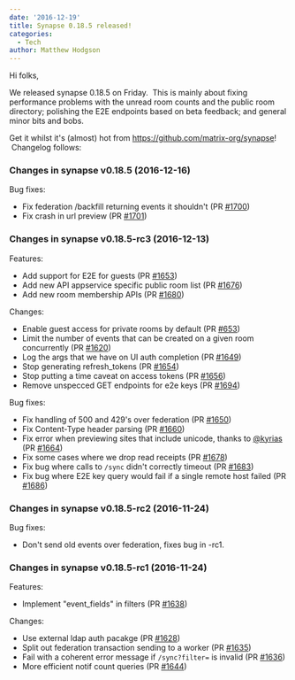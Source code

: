 ```yaml
---
date: '2016-12-19'
title: Synapse 0.18.5 released!
categories:
  - Tech
author: Matthew Hodgson
---
```


Hi folks,

We released synapse 0.18.5 on Friday.  This is mainly about fixing performance problems with the unread room counts and the public room directory; polishing the E2E endpoints based on beta feedback; and general minor bits and bobs.

Get it whilst it's (almost) hot from <a href="https://github.com/matrix-org/synapse">https://github.com/matrix-org/synapse</a>!  Changelog follows:
<h3>Changes in synapse v0.18.5 (2016-12-16)</h3>
Bug fixes:
<ul>
 	<li>Fix federation /backfill returning events it shouldn't (PR <a class="issue-link js-issue-link" href="https://github.com/matrix-org/synapse/pull/1700" data-url="https://github.com/matrix-org/synapse/issues/1700" data-id="195535459" data-error-text="Failed to load issue title" data-permission-text="Issue title is private">#1700</a>)</li>
 	<li>Fix crash in url preview (PR <a class="issue-link js-issue-link" href="https://github.com/matrix-org/synapse/pull/1701" data-url="https://github.com/matrix-org/synapse/issues/1701" data-id="195654621" data-error-text="Failed to load issue title" data-permission-text="Issue title is private">#1701</a>)</li>
</ul>
<h3>Changes in synapse v0.18.5-rc3 (2016-12-13)</h3>
Features:
<ul>
 	<li>Add support for E2E for guests (PR <a class="issue-link js-issue-link" href="https://github.com/matrix-org/synapse/pull/1653" data-url="https://github.com/matrix-org/synapse/issues/1653" data-id="191729740" data-error-text="Failed to load issue title" data-permission-text="Issue title is private">#1653</a>)</li>
 	<li>Add new API appservice specific public room list (PR <a class="issue-link js-issue-link" href="https://github.com/matrix-org/synapse/pull/1676" data-url="https://github.com/matrix-org/synapse/issues/1676" data-id="193810881" data-error-text="Failed to load issue title" data-permission-text="Issue title is private">#1676</a>)</li>
 	<li>Add new room membership APIs (PR <a class="issue-link js-issue-link" href="https://github.com/matrix-org/synapse/pull/1680" data-url="https://github.com/matrix-org/synapse/issues/1680" data-id="194337450" data-error-text="Failed to load issue title" data-permission-text="Issue title is private">#1680</a>)</li>
</ul>
Changes:
<ul>
 	<li>Enable guest access for private rooms by default (PR <a class="issue-link js-issue-link" href="https://github.com/matrix-org/synapse/pull/653" data-url="https://github.com/matrix-org/synapse/issues/653" data-id="141629328" data-error-text="Failed to load issue title" data-permission-text="Issue title is private">#653</a>)</li>
 	<li>Limit the number of events that can be created on a given room concurrently (PR <a class="issue-link js-issue-link" href="https://github.com/matrix-org/synapse/pull/1620" data-url="https://github.com/matrix-org/synapse/issues/1620" data-id="188559220" data-error-text="Failed to load issue title" data-permission-text="Issue title is private">#1620</a>)</li>
 	<li>Log the args that we have on UI auth completion (PR <a class="issue-link js-issue-link" title="Log the args that we have on UI auth completion" href="https://github.com/matrix-org/synapse/pull/1649" data-id="191480434" data-error-text="Failed to load issue title" data-permission-text="Issue title is private">#1649</a>)</li>
 	<li>Stop generating refresh_tokens (PR <a class="issue-link js-issue-link" href="https://github.com/matrix-org/synapse/pull/1654" data-url="https://github.com/matrix-org/synapse/issues/1654" data-id="191730725" data-error-text="Failed to load issue title" data-permission-text="Issue title is private">#1654</a>)</li>
 	<li>Stop putting a time caveat on access tokens (PR <a class="issue-link js-issue-link" href="https://github.com/matrix-org/synapse/pull/1656" data-url="https://github.com/matrix-org/synapse/issues/1656" data-id="191962876" data-error-text="Failed to load issue title" data-permission-text="Issue title is private">#1656</a>)</li>
 	<li>Remove unspecced GET endpoints for e2e keys (PR <a class="issue-link js-issue-link" href="https://github.com/matrix-org/synapse/pull/1694" data-url="https://github.com/matrix-org/synapse/issues/1694" data-id="194929277" data-error-text="Failed to load issue title" data-permission-text="Issue title is private">#1694</a>)</li>
</ul>
Bug fixes:
<ul>
 	<li>Fix handling of 500 and 429's over federation (PR <a class="issue-link js-issue-link" href="https://github.com/matrix-org/synapse/pull/1650" data-url="https://github.com/matrix-org/synapse/issues/1650" data-id="191542366" data-error-text="Failed to load issue title" data-permission-text="Issue title is private">#1650</a>)</li>
 	<li>Fix Content-Type header parsing (PR <a class="issue-link js-issue-link" href="https://github.com/matrix-org/synapse/pull/1660" data-url="https://github.com/matrix-org/synapse/issues/1660" data-id="192589052" data-error-text="Failed to load issue title" data-permission-text="Issue title is private">#1660</a>)</li>
 	<li>Fix error when previewing sites that include unicode, thanks to <a class="user-mention" href="https://github.com/kyrias">@kyrias</a> (PR <a class="issue-link js-issue-link" href="https://github.com/matrix-org/synapse/pull/1664" data-url="https://github.com/matrix-org/synapse/issues/1664" data-id="192830301" data-error-text="Failed to load issue title" data-permission-text="Issue title is private">#1664</a>)</li>
 	<li>Fix some cases where we drop read receipts (PR <a class="issue-link js-issue-link" href="https://github.com/matrix-org/synapse/pull/1678" data-url="https://github.com/matrix-org/synapse/issues/1678" data-id="194321090" data-error-text="Failed to load issue title" data-permission-text="Issue title is private">#1678</a>)</li>
 	<li>Fix bug where calls to <code>/sync</code> didn't correctly timeout (PR <a class="issue-link js-issue-link" href="https://github.com/matrix-org/synapse/pull/1683" data-url="https://github.com/matrix-org/synapse/issues/1683" data-id="194627488" data-error-text="Failed to load issue title" data-permission-text="Issue title is private">#1683</a>)</li>
 	<li>Fix bug where E2E key query would fail if a single remote host failed (PR <a class="issue-link js-issue-link" href="https://github.com/matrix-org/synapse/pull/1686" data-url="https://github.com/matrix-org/synapse/issues/1686" data-id="194665373" data-error-text="Failed to load issue title" data-permission-text="Issue title is private">#1686</a>)</li>
</ul>
<h3>Changes in synapse v0.18.5-rc2 (2016-11-24)</h3>
Bug fixes:
<ul>
 	<li>Don't send old events over federation, fixes bug in -rc1.</li>
</ul>
<h3>Changes in synapse v0.18.5-rc1 (2016-11-24)</h3>
Features:
<ul>
 	<li>Implement "event_fields" in filters (PR <a class="issue-link js-issue-link" href="https://github.com/matrix-org/synapse/pull/1638" data-url="https://github.com/matrix-org/synapse/issues/1638" data-id="190978482" data-error-text="Failed to load issue title" data-permission-text="Issue title is private">#1638</a>)</li>
</ul>
Changes:
<ul>
 	<li>Use external ldap auth pacakge (PR <a class="issue-link js-issue-link" href="https://github.com/matrix-org/synapse/pull/1628" data-url="https://github.com/matrix-org/synapse/issues/1628" data-id="189389095" data-error-text="Failed to load issue title" data-permission-text="Issue title is private">#1628</a>)</li>
 	<li>Split out federation transaction sending to a worker (PR <a class="issue-link js-issue-link" href="https://github.com/matrix-org/synapse/pull/1635" data-url="https://github.com/matrix-org/synapse/issues/1635" data-id="190696205" data-error-text="Failed to load issue title" data-permission-text="Issue title is private">#1635</a>)</li>
 	<li>Fail with a coherent error message if <code>/sync?filter=</code> is invalid (PR <a class="issue-link js-issue-link" href="https://github.com/matrix-org/synapse/pull/1636" data-url="https://github.com/matrix-org/synapse/issues/1636" data-id="190714631" data-error-text="Failed to load issue title" data-permission-text="Issue title is private">#1636</a>)</li>
 	<li>More efficient notif count queries (PR <a class="issue-link js-issue-link" href="https://github.com/matrix-org/synapse/pull/1644" data-url="https://github.com/matrix-org/synapse/issues/1644" data-id="191311986" data-error-text="Failed to load issue title" data-permission-text="Issue title is private">#1644</a>)</li>
</ul>